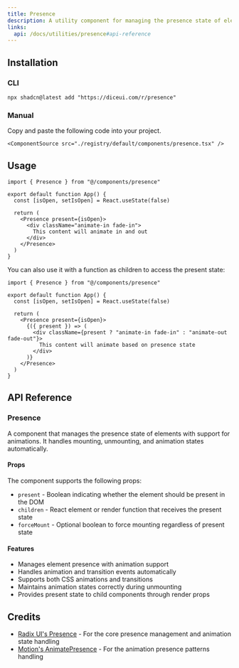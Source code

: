 ```yaml
---
title: Presence
description: A utility component for managing the presence state of elements with animations.
links:
  api: /docs/utilities/presence#api-reference
---
```


## Installation

### CLI

```package-install
npx shadcn@latest add "https://diceui.com/r/presence"
```

### Manual

<Steps>
  <Step>
    Copy and paste the following code into your project.

    <ComponentSource src="./registry/default/components/presence.tsx" />
  </Step>
</Steps>

## Usage

```tsx
import { Presence } from "@/components/presence"

export default function App() {
  const [isOpen, setIsOpen] = React.useState(false)

  return (
    <Presence present={isOpen}>
      <div className="animate-in fade-in">
        This content will animate in and out
      </div>
    </Presence>
  )
}
```

You can also use it with a function as children to access the present state:

```tsx
import { Presence } from "@/components/presence"

export default function App() {
  const [isOpen, setIsOpen] = React.useState(false)

  return (
    <Presence present={isOpen}>
      {({ present }) => (
        <div className={present ? "animate-in fade-in" : "animate-out fade-out"}>
          This content will animate based on presence state
        </div>
      )}
    </Presence>
  )
}
```

## API Reference

### Presence

A component that manages the presence state of elements with support for animations. It handles mounting, unmounting, and animation states automatically.

#### Props

<AutoTypeTable
  path="./types/docs/utilities.ts"
  name="PresenceProps"
/>

The component supports the following props:

- `present` - Boolean indicating whether the element should be present in the DOM
- `children` - React element or render function that receives the present state
- `forceMount` - Optional boolean to force mounting regardless of present state

#### Features

- Manages element presence with animation support
- Handles animation and transition events automatically
- Supports both CSS animations and transitions
- Maintains animation states correctly during unmounting
- Provides present state to child components through render props

## Credits

- [Radix UI's Presence](https://github.com/radix-ui/primitives/blob/main/packages/react/presence/src/presence.tsx) - For the core presence management and animation state handling
- [Motion's AnimatePresence](https://motion.dev/docs/react-animate-presence) - For the animation presence patterns handling
